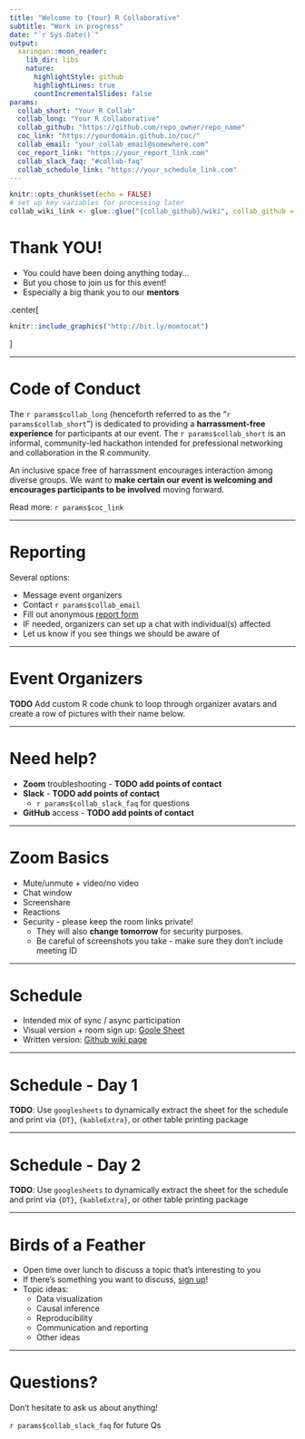 ```yaml
---
title: "Welcome to {Your} R Collaborative"
subtitle: "Work in progress"
date: "`r Sys.Date()`"
output:
  xaringan::moon_reader:
    lib_dir: libs
    nature:
      highlightStyle: github
      highlightLines: true
      countIncrementalSlides: false
params:
  collab_short: "Your R Collab"
  collab_long: "Your R Collaborative"
  collab_github: "https://github.com/repo_owner/repo_name"
  coc_link: "https://yourdomain.github.io/coc/"
  collab_email: "your_collab_email@somewhere.com"
  coc_report_link: "https://your_report_link.com"
  collab_slack_faq: "#collab-faq"
  collab_schedule_link: "https://your_schedule_link.com"
---
```


```r
knitr::opts_chunk$set(echo = FALSE)
# set up key variables for processing later
collab_wiki_link <- glue::glue("{collab_github}/wiki", collab_github = params$collab_github)
```


# Thank YOU!

* You could have been doing anything today...
* But you chose to join us for this event!
* Especially a big thank you to our **mentors**

.center[
```r
knitr::include_graphics("http://bit.ly/momtocat")
```
]

---

# Code of Conduct

The `r params$collab_long` (henceforth referred to as the "`r params$collab_short`") is dedicated to providing a **harrassment-free experience** for participants at our event.  The `r params$collab_short` is an informal, community-led hackathon intended for prefessional networking and collaboration in the R community.

An inclusive space free of harrassment encourages interaction among diverse groups.  We want to **make certain our event is welcoming and encourages participants to be involved** moving forward.

Read more: `r params$coc_link`

---

# Reporting

Several options:

* Message event organizers
* Contact `r params$collab_email`
* Fill out anonymous [report form](`r params$coc_report_link`)
* IF needed, organizers can set up a chat with individual(s) affected
* Let us know if you see things we should be aware of

---

# Event Organizers

**TODO** Add custom R code chunk to loop through organizer avatars and create a row of pictures with their name below.  

---

# Need help?

* __Zoom__ troubleshooting - **TODO add points of contact**
* __Slack__ -  **TODO add points of contact**
    + ``r params$collab_slack_faq`` for questions
* __GitHub__ access - **TODO add points of contact**

---

# Zoom Basics

* Mute/unmute + video/no video
* Chat window
* Screenshare
* Reactions
* Security - please keep the room links private!
    + They will also __change tomorrow__ for security purposes.
    + Be careful of screenshots you take - make sure they don't include meeting ID

---

# Schedule

* Intended mix of sync / async participation
* Visual version + room sign up: [Goole Sheet](`r params$collab_schedule_link`)
* Written version: [Github wiki page](`r collab_wiki_link`)

---

# Schedule - Day 1

**TODO**: Use `googlesheets` to dynamically extract the sheet for the schedule and print via `{DT}`, `{kableExtra}`, or other table printing package

---

# Schedule - Day 2

**TODO**: Use `googlesheets` to dynamically extract the sheet for the schedule and print via `{DT}`, `{kableExtra}`, or other table printing package

---

# Birds of a Feather

* Open time over lunch to discuss a topic that's interesting to you
* If there's something you want to discuss, [sign up](`r params$collab_schedule_link`)!
* Topic ideas:
    + Data visualization
    + Causal inference
    + Reproducibility
    + Communication and reporting
    + Other ideas
    
---

# Questions?

Don't hesitate to ask us about anything!

``r params$collab_slack_faq`` for future Qs
